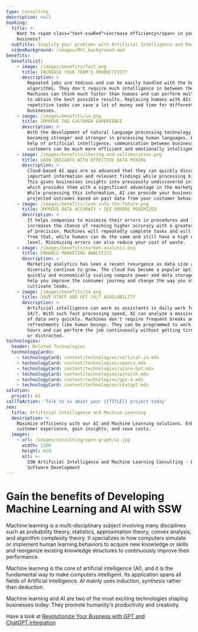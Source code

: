 ```yaml
---
type: consulting
description: null
booking:
  title: >-
    Want to <span class="text-sswRed">increase efficiency</span> in your
    business?
  subTitle: Simplify your problems with Artificial Intelligence and Machine Learning
  videoBackground: /images/MVC_background.mp4
benefits:
  benefitList:
    - image: /images/benefits/fast.png
      title: INCREASE YOUR TEAM'S PRODUCTIVITY
      description: >
        Repeated jobs are tedious and can be easily handled with the help of AI
        algorithms. They don't require much intelligence in between the process.
        Machines can think much faster than humans and can perform multi-tasking
        to obtain the best possible results. Replacing humans with AIs for some
        repetitive tasks can save a lot of money and time for different kinds of
        businesses.
    - image: /images/benefits/ux.png
      title: IMPROVE THE CUSTOMER EXPERIENCE
      description: >
        With the development of natural language processing technology, AI is
        becoming stronger and stronger in processing human languages. With the
        help of artificial intelligence, communication between business and
        customers can be much more efficient and emotionally intelligent.
    - image: /images/benefits/sharing-and-collaboration.png
      title: GAIN INSIGHTS WITH EFFECTIVE DATA MINING
      description: >
        Cloud-based AI apps are so advanced that they can quickly discover
        important information and relevant findings while processing big data.
        This gives businesses insights into previously undiscovered information,
        which provides them with a significant advantage in the marketplace.
        While processing this information, AI can provide your business with
        projected outcomes based on past data from your customer behaviour.
    - image: /images/benefits/look-into-the-future.png
      title: IMPROVE DATA ACCURACY + SEE ERRORS MINIMIZED
      description: >
        It helps companies to minimize their errors in procedures and it
        increases the chance of reaching higher accuracy with a greater degree
        of precision. Machines will repeatedly complete tasks and will learn
        from that, while humans can do the same and still have a high error
        level. Minimizing errors can also reduce your cost of waste.
    - image: /images/benefits/market-analysis.png
      title: ENHANCE MARKETING ANALYTICS
      description: >
        Marketing analytics has seen a recent resurgence as data size and
        diversity continue to grow. The cloud has become a popular option for
        quickly and economically scaling compute power and data storage. AI can
        help you improve the consumer journey and change the way you attract and
        cultivate leads.
    - image: /images/benefits/24.png
      title: SAVE STAFF AND GET 24/7 AVAILABILITY
      description: >
        Artificial intelligence can work as assistants in daily work for humans
        24/7. With such fast processing speed, AI can analyze a massive amount
        of data very quickly. Machines don't require frequent breaks and
        refreshments like human beings. They can be programmed to work for long
        hours and can perform the job continuously without getting tired, bored,
        or distracted.
technologies:
  header: Related Technologies
  technologyCards:
    - technologyCard: content/technologies/cortical-io.mdx
    - technologyCard: content/technologies/opencv.mdx
    - technologyCard: content/technologies/azure-bot.mdx
    - technologyCard: content/technologies/pytorch.mdx
    - technologyCard: content/technologies/gpt-4.mdx
    - technologyCard: content/technologies/chatgpt.mdx
solution:
  project: AI
callToAction: 'Talk to us about your {{TITLE}} project today'
seo:
  title: Artificial Intelligence and Machine Learning
  description: >-
    Maximize efficiency with our AI and Machine Learning solutions. Enhance
    customer experience, gain insights, and save costs. 
  images:
    - url: /images/consulting/open-graph/ai.jpg
      width: 1200
      height: 629
      alt: >-
        SSW Artificial Intelligence and Machine Learning Consulting - Enterprise
        Software Development
---
```


# Gain the benefits of **Developing Machine Learning and AI** with SSW

<VideoEmbed url="https://www.youtube.com/watch?v=7suLeIQ1Tm4" />

Machine learning is a multi-disciplinary subject involving many disciplines such as probability theory, statistics, approximation theory, convex analysis, and algorithm complexity theory. It specializes in how computers simulate or implement human learning behaviors to acquire new knowledge or skills and reorganize existing knowledge structures to continuously improve their performance.

Machine learning is the core of artificial intelligence (AI), and it is the fundamental way to make computers intelligent. Its application spans all fields of Artificial Intelligence. AI mainly uses induction, synthesis rather than deduction.

Machine learning and AI are two of the most exciting technologies shaping businesses today. They promote humanity's productivity and creativity.

Have a look at [Revolutionize Your Business with GPT and ChatGPT Integration](https://www.ssw.com.au/consulting/gpt "Revolutionize Your Business with GPT and ChatGPT Integration")
